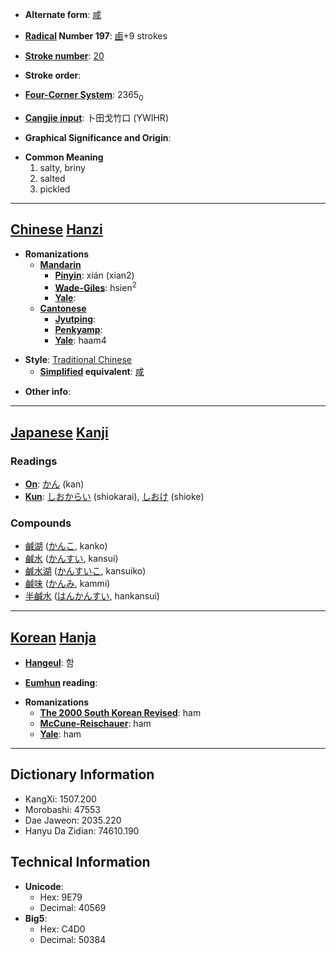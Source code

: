 * '''Alternate form''': [[咸]]

* '''[[Wiktionary:Chinese radical index| Radical]] Number 197''': [[Wiktionary:Chinese radical index 鹵|鹵]]+9 strokes

* '''[[Wiktionary:Chinese total strokes index|Stroke number]]''': [[Wiktionary:Chinese total strokes index 20|20]]

* '''Stroke order''': 

* '''[[Wiktionary:Chinese four corner index|Four-Corner System]]''': 2365<sub>0</sub>

* '''[[Wiktionary:Chinese Cangjie index|Cangjie input]]''': 卜田戈竹口 (YWIHR)

* '''Graphical Significance and Origin''': 

* '''Common Meaning'''
*#salty, briny
*# salted
*# pickled


----

== [[Chinese]] [[Hanzi]] ==

* '''Romanizations'''
** '''[[Mandarin]]'''
*** '''[[Pinyin]]''': xián (xian2)
*** '''[[Wade-Giles]]''': hsien<sup>2</sup>
*** '''[[Yale]]''': 
** '''[[Cantonese]]'''
*** '''[[Jyutping]]''':
*** '''[[Penkyamp]]''': 
*** '''[[Yale]]''': haam4

* '''Style''': [[Traditional Chinese]] 
** '''[[Simplified Chinese|Simplified]] equivalent''': [[咸]]

* '''Other info''': 

----

== [[Japanese]] [[Kanji]] ==

===Readings===
* '''[[On]]''': [[かん]] (kan)
* '''[[Kun]]''': [[しおからい]] (shiokarai), [[しおけ]] (shioke)
===Compounds===
*[[鹹湖]] ([[かんこ]], kanko)
*[[鹹水]] ([[かんすい]], kansui)
*[[鹹水湖]] ([[かんすいこ]], kansuiko)
*[[鹹味]] ([[かんみ]], kammi)
*[[半鹹水]] ([[はんかんすい]], hankansui)
----

== [[Korean]] [[Hanja]] ==

* '''[[Hangeul]]''': 함

* '''[[Eumhun]] reading''': 

* '''Romanizations'''
** '''[[The 2000 South Korean Revised Romanization|The 2000 South Korean Revised]]''': ham
** '''[[McCune-Reischauer]]''': ham
** '''[[Yale]]''': ham

----

== Dictionary Information ==

* KangXi: 1507.200
* Morobashi: 47553
* Dae Jaweon: 2035.220
* Hanyu Da Zidian: 74610.190

== Technical Information ==

* '''Unicode''':
** Hex: 9E79
** Decimal: 40569
* '''Big5''':
** Hex: C4D0
** Decimal: 50384